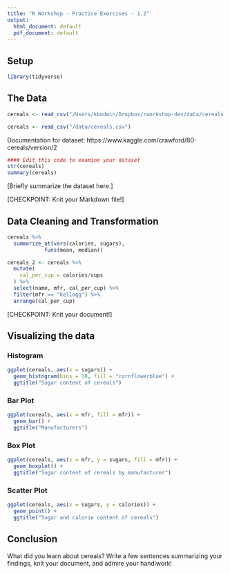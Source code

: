 ```yaml
---
title: "R Workshop - Practice Exercises - 1.2"
output:
  html_document: default
  pdf_document: default
---
```

## Setup

```r
library(tidyverse)
```


## The Data


```r
cereals <- read_csv("/Users/kbodwin/Dropbox/rworkshop-dev/data/cereals.csv")
```

```r
cereals <- read_csv("/data/cereals.csv")
```

Documentation for dataset: https://www.kaggle.com/crawford/80-cereals/version/2


```r
#### Edit this code to examine your dataset
str(cereals)
summary(cereals)
```

[Briefly summarize the dataset here.]

[CHECKPOINT:  Knit your Markdown file!]

## Data Cleaning and Transformation



```r

cereals %>%
  summarize_at(vars(calories, sugars),
            funs(mean, median))

```






```r
cereals_2 <- cereals %>%
  mutate(
    cal_per_cup = calories/cups
  ) %>%
  select(name, mfr, cal_per_cup) %>%
  filter(mfr == "Kellogg") %>%
  arrange(cal_per_cup)
```

[CHECKPOINT: Knit your document!]

## Visualizing the data

### Histogram

```r
ggplot(cereals, aes(x = sugars)) + 
  geom_histogram(bins = 10, fill = "cornflowerblue") +
  ggtitle("Sugar content of cereals")
```


### Bar Plot

```r
ggplot(cereals, aes(x = mfr, fill = mfr)) + 
  geom_bar() +
  ggtitle("Manufacturers")
```

### Box Plot

```r
ggplot(cereals, aes(x = mfr, y = sugars, fill = mfr)) + 
  geom_boxplot() +
  ggtitle("Sugar content of cereals by manufacturer")
```


### Scatter Plot

```r
ggplot(cereals, aes(x = sugars, y = calories)) + 
  geom_point() +
  ggtitle("Sugar and calorie content of cereals")
```


## Conclusion

What did you learn about cereals?  Write a few sentences summarizing your findings, knit your document, and admire your handiwork!
